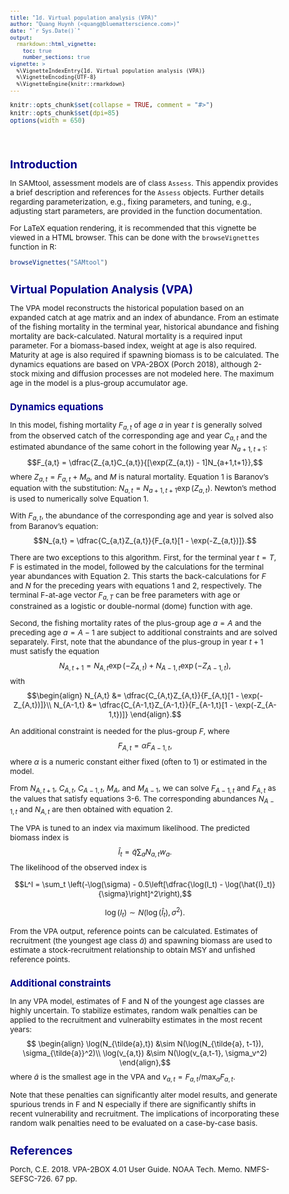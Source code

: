 ```yaml
---
title: "1d. Virtual population analysis (VPA)"
author: "Quang Huynh (<quang@bluematterscience.com>)"
date: "`r Sys.Date()`"
output:
  rmarkdown::html_vignette:
    toc: true
    number_sections: true
vignette: >
  %\VignetteIndexEntry{1d. Virtual population analysis (VPA)}
  %\VignetteEncoding{UTF-8}
  %\VignetteEngine{knitr::rmarkdown}
---
```

<script type="text/x-mathjax-config">
  MathJax.Hub.Config({ TeX: { equationNumbers: {autoNumber: "all"} } });
</script>

<style type="text/css">

body{ /* Normal  */
   font-size: 12px;
}
td {  /* Table  */
   font-size: 8px;
}
h1 { /* Header 1 */
 font-size: 18px;
 color: DarkBlue;
}
h2 { /* Header 2 */
 font-size: 15px;
 color: DarkBlue;
}
h3 { /* Header 3 */
 font-size: 14px;
 color: DarkBlue;
}
code.r{ /* Code block */
  font-size: 10px;
}
pre { /* Code block */
  font-size: 10px
}
</style>


```r
knitr::opts_chunk$set(collapse = TRUE, comment = "#>")
knitr::opts_chunk$set(dpi=85)
options(width = 650)
```

<br>

# Introduction

In SAMtool, assessment models are of class `Assess`. This appendix provides a brief description and references for the `Assess` objects. Further details regarding parameterization, e.g., fixing parameters, and tuning, e.g., adjusting start parameters, are provided in the function documentation.

For LaTeX equation rendering, it is recommended that this vignette be viewed in a HTML browser. This can be done with the `browseVignettes` function in R:

```r
browseVignettes("SAMtool")
```

# Virtual Population Analysis (VPA)
The VPA model reconstructs the historical population based on an expanded catch at age matrix and an index of abundance. From an estimate of the fishing mortality in the terminal year, historical abundance and fishing mortality are back-calculated. Natural mortality is a required input parameter. For a biomass-based index, weight at age is also required. Maturity at age is also required if spawning biomass is to be calculated. The dynamics equations are based on VPA-2BOX (Porch 2018), although 2-stock mixing and diffusion processes are not modeled here. The maximum age in the model is a plus-group accumulator age.

## Dynamics equations
In this model, fishing mortality $F_{a,t}$ of age $a$ in year $t$ is generally solved from the observed catch of the corresponding age and year $C_{a,t}$ and the estimated abundance of the same cohort in the following year $N_{a+1,t+1}$:
$$F_{a,t} = \dfrac{Z_{a,t}C_{a,t}}{[\exp(Z_{a,t}) - 1]N_{a+1,t+1}},$$
where $Z_{a,t} = F_{a,t} + M_a$, and $M$ is natural mortality. Equation 1 is Baranov's equation with the substitution: $N_{a,t}=N_{a+1,t+1}\exp(Z_{a,t})$. Newton's method is used to numerically solve Equation 1.

With $F_{a,t}$, the abundance of the corresponding age and year is solved also from Baranov's equation:
$$N_{a,t} = \dfrac{C_{a,t}Z_{a,t}}{F_{a,t}[1 - \exp(-Z_{a,t})]}.$$

There are two exceptions to this algorithm. First, for the terminal year $t=T$, F is estimated in the model, followed by the calculations for the terminal year abundances with Equation 2. This starts the back-calculations for $F$ and $N$ for the preceding years with equations 1 and 2, respectively. The terminal F-at-age vector $F_{a,T}$ can be free parameters with age or constrained as a logistic or double-normal (dome) function with age.

Second, the fishing mortality rates of the plus-group age $a=A$ and the preceding age $a=A-1$ are subject to additional constraints and are solved separately. First, note that the abundance of the plus-group in year $t+1$ must satisfy the equation
$$ N_{A,t+1} = N_{A,t}\exp(-Z_{A,t}) + N_{A-1,t}\exp(-Z_{A-1,t}),$$
with
$$\begin{align}
N_{A,t} &= \dfrac{C_{A,t}Z_{A,t}}{F_{A,t}[1 - \exp(-Z_{A,t})]}\\
N_{A-1,t} &= \dfrac{C_{A-1,t}Z_{A-1,t}}{F_{A-1,t}[1 - \exp(-Z_{A-1,t})]}
\end{align}.$$

An additional constraint is needed for the plus-group $F$, where
$$F_{A,t} = \alpha F_{A-1,t},$$
where $\alpha$ is a numeric constant either fixed (often to 1) or estimated in the model.

From $N_{A,t+1}$, $C_{A,t}$, $C_{A-1,t}$, $M_A$, and $M_{A-1}$, we can solve $F_{A-1,t}$ and $F_{A,t}$ as the values that satisfy equations 3-6. The corresponding abundances $N_{A-1,t}$ and $N_{A,t}$ are then obtained with equation 2.

The VPA is tuned to an index via maximum likelihood. The predicted biomass index is
$$ \hat{I}_t = \hat{q}\sum_a N_{a,t} w_a.$$
The likelihood of the observed index is

$$L^I = \sum_t \left(-\log(\sigma) - 0.5\left[\dfrac{\log(I_t) - \log(\hat{I}_t)}{\sigma}\right]^2\right),$$

$$\log(I_t) \sim N(\log(\hat{I}_t), \sigma^2).$$

From the VPA output, reference points can be calculated. Estimates of recruitment (the youngest age class $\tilde{a}$) and spawning biomass are used to estimate a stock-recruitment relationship to obtain MSY and unfished reference points.

## Additional constraints
In any VPA model, estimates of F and N of the youngest age classes are highly uncertain. To stabilize estimates, random walk penalties can be applied to the  recruitment and vulnerabilty estimates in the most recent years:
$$ \begin{align}
\log(N_{\tilde{a},t}) &\sim N(\log(N_{\tilde{a}, t-1}), \sigma_{\tilde{a}}^2)\\
\log(v_{a,t}) &\sim N(\log(v_{a,t-1}, \sigma_v^2)
\end{align},$$
where $\tilde{a}$ is the smallest age in the VPA and $v_{a,t} = F_{a,t}/\max_a F_{a,t}$.

Note that these penalties can significantly alter model results, and generate spurious trends in F and N especially if there are significantly shifts in recent vulnerability and recruitment. The implications of incorporating these random walk penalties need to be evaluated on a case-by-case basis.

# References

Porch, C.E. 2018. VPA-2BOX 4.01 User Guide. NOAA Tech. Memo. NMFS-SEFSC-726. 67 pp.
